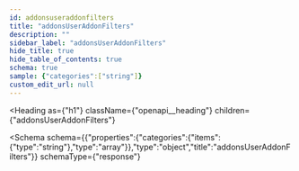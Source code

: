 ```yaml
---
id: addonsuseraddonfilters
title: "addonsUserAddonFilters"
description: ""
sidebar_label: "addonsUserAddonFilters"
hide_title: true
hide_table_of_contents: true
schema: true
sample: {"categories":["string"]}
custom_edit_url: null
---
```



<Heading
  as={"h1"}
  className={"openapi__heading"}
  children={"addonsUserAddonFilters"}
>
</Heading>





<Schema
  schema={{"properties":{"categories":{"items":{"type":"string"},"type":"array"}},"type":"object","title":"addonsUserAddonFilters"}}
  schemaType={"response"}
>
  
</Schema>
            